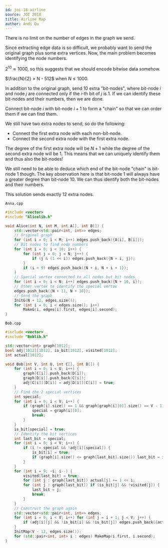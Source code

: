 ---
id: joi-18-airline
source: JOI 2018
title: Airline Map
author: Andi Qu
---

<Spoiler title="Hint 1">

There is no limit on the number of edges in the graph we send.

Since extracting edge data is so difficult, we probably want to send the
original graph plus some extra vertices. Now, the main problem becomes
identifying the node numbers.

</Spoiler>

<Spoiler title="Hint 2">

$2^{10} \approx 1000$, so this suggests that we should encode bitwise data
somehow.

</Spoiler>

<Spoiler title="Hint 3">

$\frac{N}{2} > N - 512$ when $N \leq 1000$.

</Spoiler>

<Spoiler title="Solution">

In addition to the original graph, send 10 extra "bit-nodes", where bit-node $i$
and node $j$ are connected only if the $i$-th bit of $j$ is 1. If we can
identify these bit-nodes and their numbers, then we are done.

Connect bit-node $i$ with bit-node $i + 1$ to form a "chain" so that we can
order them if we can find them.

We still have two extra nodes to send, so do the following:

- Connect the first extra node with each non-bit-node.
- Connect the second extra node with the first extra node.

The degree of the first extra node will be $N + 1$ while the degree of the
second extra node will be 1. This means that we can uniquely identify them and
thus also the bit-nodes!

We still need to be able to deduce which end of the bit-node "chain" is bit-node
1 though. The key observation here is that bit-node 1 will always have a greater
degree than bit-node 10. We can thus identify both the bit-nodes and their
numbers.

This solution sends exactly 12 extra nodes.

`Anna.cpp`

```cpp
#include <vector>
#include "Alicelib.h"

void Alice(int N, int M, int A[], int B[]) {
	std::vector<std::pair<int, int>> edges;
	// Original graph
	for (int i = 0; i < M; i++) edges.push_back({A[i], B[i]});
	// Bit nodes to find node numbers
	for (int i = 0; i < 10; i++) {
		for (int j = 0; j < N; j++) {
			if (j & (1 << i)) edges.push_back({N + i, j});
		}
		if (i < 9) edges.push_back({N + i, N + i + 1});
	}
	// Special vertex connected to all nodes but bit nodes
	for (int i = 0; i < N; i++) edges.push_back({N + 10, i});
	// Other vertex to identify the special vertex
	edges.push_back({N + 11, N + 10});
	// Send the graph
	InitG(N + 12, edges.size());
	for (int i = 0; i < edges.size(); i++)
		MakeG(i, edges[i].first, edges[i].second);
}
```

`Bob.cpp`

```cpp
#include <vector>
#include "Boblib.h"

std::vector<int> graph[1012];
bool adj[1012][1012], is_bit[1012], visited[1012];
int actual[1012];

void Bob(int V, int U, int C[], int D[]) {
	for (int i = 0; i < U; i++) {
		graph[C[i]].push_back(D[i]);
		graph[D[i]].push_back(C[i]);
		adj[C[i]][D[i]] = adj[D[i]][C[i]] = true;
	}
	// Find the 2 special vertices
	int special;
	for (int i = 0; i < V; i++) {
		if (graph[i].size() == 1 && graph[graph[i][0]].size() == V - 11) {
			special = graph[i][0];
			break;
		}
	}
	is_bit[special] = true;
	// Identify the bit vertices
	int last_bit = special;
	for (int i = 0; i < V; i++) {
		if (i != special && !adj[i][special]) {
			is_bit[i] = true;
			if (graph[i].size() <= graph[last_bit].size()) last_bit = i;
		}
	}
	for (int i = 9; ~i; i--) {
		visited[last_bit] = true;
		for (int j : graph[last_bit]) actual[j] += 1 << i;
		for (int j : graph[last_bit]) if (is_bit[j] && !visited[j]) {
			last_bit = j;
			break;
		}
	}
	// Construct the graph again
	std::vector<std::pair<int, int>> edges;
	for (int i = 0; i < V; i++) for (int j = i + 1; j < V; j++) {
		if (adj[i][j] && !is_bit[i] && !is_bit[j]) edges.push_back({actual[i], actual[j]});
	}
	InitMap(V - 12, edges.size());
	for (std::pair<int, int> i : edges) MakeMap(i.first, i.second);
}
```

</Spoiler>
